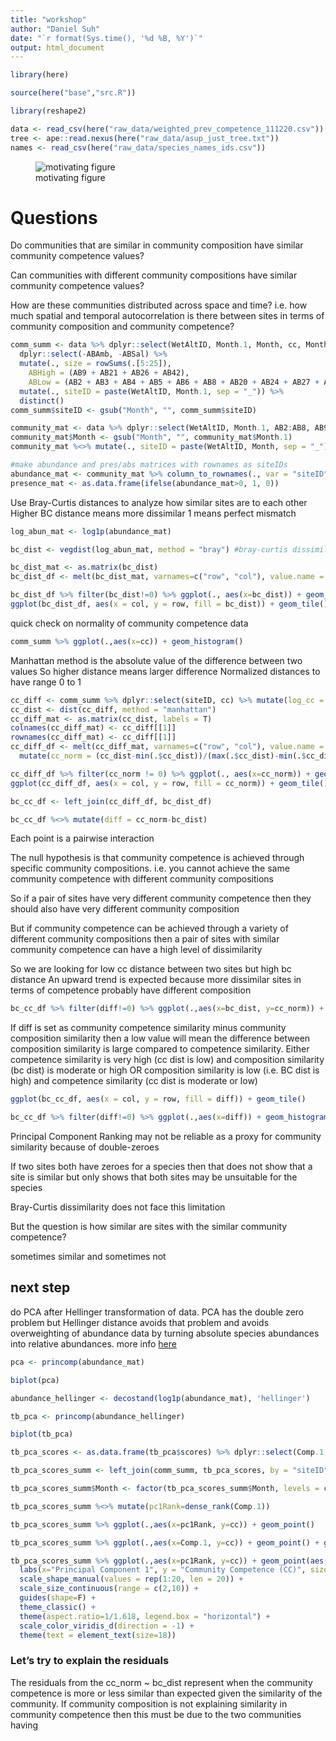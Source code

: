 ```yaml
---
title: "workshop"
author: "Daniel Suh"
date: "`r format(Sys.time(), '%d %B, %Y')`"
output: html_document
---
```



```r
library(here)

source(here("base","src.R"))

library(reshape2)
```


```r
data <- read_csv(here("raw_data/weighted_prev_competence_111220.csv"))
tree <- ape::read.nexus(here("raw_data/asup_just_tree.txt"))
names <- read_csv(here("raw_data/species_names_ids.csv"))
```

![motivating figure](https://dcsuh.github.io/rana-competence/figures/fig_2.png)


# Questions

Do communities that are similar in community composition have similar community competence values?

Can communities with different community compositions have similar community competence values?

How are these communities distributed across space and time?
i.e. how much spatial and temporal autocorrelation is there between sites in terms of community composition and community competence?


```r
comm_summ <- data %>% dplyr::select(WetAltID, Month.1, Month, cc, Month, AB2:AB42, Prevalence, MeanWaterTempPredC) %>% 
  dplyr::select(-ABAmb, -ABSal) %>%  
  mutate(., size = rowSums(.[5:25]), 
    ABHigh = (AB9 + AB21 + AB26 + AB42), 
    ABLow = (AB2 + AB3 + AB4 + AB5 + AB6 + AB8 + AB20 + AB24 + AB27 + AB28 + AB29 + AB31 + AB34 + AB35 + AB38 + AB39 + AB41)) %>% #get totals for community size
  mutate(., siteID = paste(WetAltID, Month.1, sep = "_")) %>%
  distinct()
comm_summ$siteID <- gsub("Month", "", comm_summ$siteID)
```

```r
community_mat <- data %>% dplyr::select(WetAltID, Month.1, AB2:AB8, AB9, AB20:AB42) 
community_mat$Month <- gsub("Month", "", community_mat$Month.1)
community_mat %<>% mutate(., siteID = paste(WetAltID, Month, sep = "_")) %>% distinct() %>% arrange(.,WetAltID) %>% dplyr::select(siteID, AB2:AB42)

#make abundance and pres/abs matrices with rownames as siteIDs
abundance_mat <- community_mat %>% column_to_rownames(., var = "siteID")
presence_mat <- as.data.frame(ifelse(abundance_mat>0, 1, 0))
```

Use Bray-Curtis distances to analyze how similar sites are to each other
Higher BC distance means more dissimilar
1 means perfect mismatch
```r
log_abun_mat <- log1p(abundance_mat)

bc_dist <- vegdist(log_abun_mat, method = "bray") #bray-curtis dissimilarity is default

bc_dist_mat <- as.matrix(bc_dist)
bc_dist_df <- melt(bc_dist_mat, varnames=c("row", "col"), value.name = "bc_dist")

bc_dist_df %>% filter(bc_dist!=0) %>% ggplot(., aes(x=bc_dist)) + geom_histogram()
ggplot(bc_dist_df, aes(x = col, y = row, fill = bc_dist)) + geom_tile()
```

quick check on normality of community competence data
```r
comm_summ %>% ggplot(.,aes(x=cc)) + geom_histogram()
```



Manhattan method is the absolute value of the difference between two values
So higher distance means larger difference
Normalized distances to have range 0 to 1
```r
cc_diff <- comm_summ %>% dplyr::select(siteID, cc) %>% mutate(log_cc = log1p(cc)) %>% dplyr::select(-cc)
cc_dist <- dist(cc_diff, method = "manhattan")
cc_diff_mat <- as.matrix(cc_dist, labels = T)
colnames(cc_diff_mat) <- cc_diff[[1]]
rownames(cc_diff_mat) <- cc_diff[[1]]
cc_diff_df <- melt(cc_diff_mat, varnames=c("row", "col"), value.name = "cc_dist") %>% 
  mutate(cc_norm = (cc_dist-min(.$cc_dist))/(max(.$cc_dist)-min(.$cc_dist)))

cc_diff_df %>% filter(cc_norm != 0) %>% ggplot(., aes(x=cc_norm)) + geom_histogram()
ggplot(cc_diff_df, aes(x = col, y = row, fill = cc_norm)) + geom_tile()
```


```r
bc_cc_df <- left_join(cc_diff_df, bc_dist_df)

bc_cc_df %<>% mutate(diff = cc_norm-bc_dist)

```


Each point is a pairwise interaction

The null hypothesis is that community competence is achieved through specific community compositions. i.e. you cannot achieve the same community competence with different community compositions

So if a pair of sites have very different community competence then they should also have very different community composition

But if community competence can be achieved through a variety of different community compositions then a pair of sites with similar community competence can have a high level of dissimilarity

So we are looking for low cc distance between two sites but high bc distance
An upward trend is expected because more dissimilar sites in terms of competence probably have different composition
```r
bc_cc_df %>% filter(diff!=0) %>% ggplot(.,aes(x=bc_dist, y=cc_norm)) + geom_point() + geom_smooth(method = "lm")
```

If diff is set as community competence similarity minus community composition similarity then a low value will mean the difference between composition similarity is large compared to competence similarity. Either competence similarity is very high (cc dist is low) and composition similarity (bc dist) is moderate or high OR composition similarity is low (i.e. BC dist is high) and competence similarity (cc dist is moderate or low)

```r

ggplot(bc_cc_df, aes(x = col, y = row, fill = diff)) + geom_tile()

bc_cc_df %>% filter(diff!=0) %>% ggplot(.,aes(x=diff)) + geom_histogram()
```


Principal Component Ranking may not be reliable as a proxy for community similarity because of double-zeroes

If two sites both have zeroes for a species then that does not show that a site is similar but only shows that both sites may be unsuitable for the species

Bray-Curtis dissimilarity does not face this limitation

But the question is how similar are sites with the similar community competence?

sometimes similar and sometimes not



## next step

do PCA after Hellinger transformation of data. PCA has the double zero problem but Hellinger distance avoids that problem and avoids overweighting of abundance data by turning absolute species abundances into relative abundances. more info [here](https://davidzeleny.net/blog/2022/03/17/euclidean-distance-is-sensitive-to-double-zero-problem-while-hellinger-is-not-visualization/)


```r
pca <- princomp(abundance_mat)

biplot(pca)

abundance_hellinger <- decostand(log1p(abundance_mat), 'hellinger')

tb_pca <- princomp(abundance_hellinger)

biplot(tb_pca)
```

```r
tb_pca_scores <- as.data.frame(tb_pca$scores) %>% dplyr::select(Comp.1, Comp.2) %>% rownames_to_column(., var = "siteID")

tb_pca_scores_summ <- left_join(comm_summ, tb_pca_scores, by = "siteID")

tb_pca_scores_summ$Month <- factor(tb_pca_scores_summ$Month, levels = c("Feb", "Mar", "Apr", "May", "Jun", "Jul"))

tb_pca_scores_summ %<>% mutate(pc1Rank=dense_rank(Comp.1))

tb_pca_scores_summ %>% ggplot(.,aes(x=pc1Rank, y=cc)) + geom_point()

tb_pca_scores_summ %>% ggplot(.,aes(x=Comp.1, y=cc)) + geom_point() + geom_smooth(method = "loess")

tb_pca_scores_summ %>% ggplot(.,aes(x=pc1Rank, y=cc)) + geom_point(aes(color = Month, shape = factor(WetAltID), size = size))+
  labs(x="Principal Component 1", y = "Community Competence (CC)", size = "Host\nAbundance") + 
  scale_shape_manual(values = rep(1:20, len = 20)) +
  scale_size_continuous(range = c(2,10)) +
  guides(shape=F) +
  theme_classic() +
  theme(aspect.ratio=1/1.618, legend.box = "horizontal") +
  scale_color_viridis_d(direction = -1) +
  theme(text = element_text(size=18))

```


### Let's try to explain the residuals

The residuals from the cc_norm ~ bc_dist represent when the community competence is more or less similar than expected given the similarity of the community. If community composition is not explaining similarity in community competence then this must be due to the two communities having 

